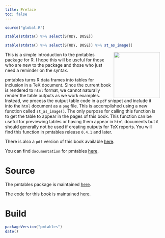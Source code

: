```yaml
---
title: Preface
toc: false
---
```


```r
source("global.R")
```
```r
stable(stdata() %>% select(STUDY, DOSE))
```



```r
stable(stdata() %>% select(STUDY, DOSE)) %>% st_as_image()
```



<img src=pmt-hex.png align=right width=150px></img>This is a simple 
introduction to the pmtables package for R. I hope this will be useful for 
those who are new to the package and those who just need a  reminder on the 
syntax. 


pmtables turns R data frames into tables for inclusion in a TeX document. Since
the current book is rendered to `html` format, we cannot naturally render the 
table outputs as we work examples. Instead, we process the output table code
in a `pdf` snippet and include it into the `html` document as a `png` file. 
This is accomplished using a new function called `st_as_image()`. The only 
purpose for calling this function is to get the table to appear in the pages
of this book. This function can be useful for previewing tables or having them
appear in `html` documents but it should generally not be used if creating
outputs for TeX reports. You will  find this function in pmtables release 
`0.4.1` and later.


There is also a `pdf` version of this book available 
[here](https://github.com/metrumresearchgroup/pmt-book/blob/main/pmt-intro.pdf). 


You can find `documentation` for pmtables [here](https://metrumresearchgroup.github.io/pmtables/).


# Source {.unnumbered}

The pmtables package is maintained [here](https://github.com/metrumresearchgroup/pmtables).

The code for this book is maintained [here](https://github.com/metrumresearchgroup/pmt-book).

# Build {.unnumbered}

```r
packageVersion("pmtables")
date()
```
